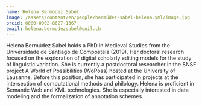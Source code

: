 ```yaml
---
name: Helena Bermúdez Sabel
image: /assets/content/en/people/bermúdez-sabel-helena.yml/image.jpg
orcid: 0000-0002-8627-1367
email: helena.bermudezsabel@unil.ch
---
```

Helena Bermúdez Sabel holds a PhD in Medieval Studies from the Universidade de Santiago de Compostela (2019). Her doctoral research focused on the exploration of digital scholarly editing models for the study of linguistic variation. She is currently a postdoctoral researcher in the SNSF project A World of Possibilities (WoPoss) hosted at the University of Lausanne. Before this position, she has participated in projects at the intersection of computational methods and philology. Helena is proficient in Semantic Web and XML technologies. She is especially interested in data modeling and the formalization of annotation schemes.
